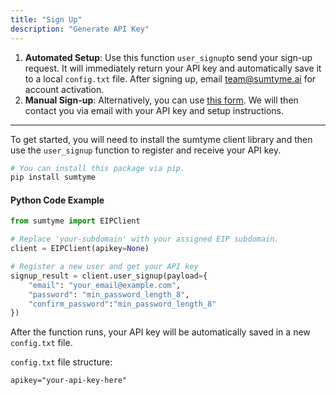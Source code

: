 ```yaml
---
title: "Sign Up"
description: "Generate API Key"
---
```


1. **Automated Setup**: Use this function `user_signup`to send your sign-up request. It will immediately return your API key and automatically save it to a local `config.txt` file. After signing up, email [team@sumtyme.ai](mailto:team@sumtyme.ai) for account activation.
2. **Manual Sign-up**: Alternatively, you can use [this form](https://tally.so/r/wAMyky). We will then contact you via email with your API key and setup instructions.

---

To get started, you will need to install the sumtyme client library and then use the `user_signup` function to register and receive your API key.

```python
# You can install this package via pip.
pip install sumtyme
```

#### Python Code Example

```python
from sumtyme import EIPClient

# Replace 'your-subdomain' with your assigned EIP subdomain.
client = EIPClient(apikey=None)

# Register a new user and get your API key
signup_result = client.user_signup(payload={
    "email": "your_email@example.com",
    "password": "min_password_length_8",
    "confirm_password":"min_password_length_8"
})
```

After the function runs, your API key will be automatically saved in a new `config.txt` file.

`config.txt` file structure:

```dotenv
apikey="your-api-key-here"
```